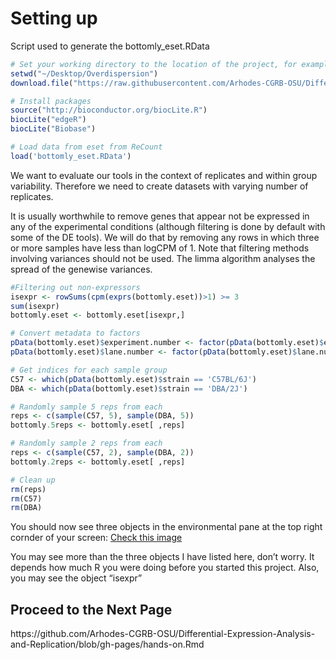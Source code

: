 # Setting up
Script used to generate the bottomly_eset.RData

```r

# Set your working directory to the location of the project, for example if I put a directory on my desktop called "Overdispersion"
setwd("~/Desktop/Overdispersion")
download.file("https://raw.githubusercontent.com/Arhodes-CGRB-OSU/Differential-Expression-Analysis-and-Replication/gh-pages/bottomly_eset.RData",destfile="bottomly_eset.RData")

# Install packages
source("http://bioconductor.org/biocLite.R")
biocLite("edgeR")
biocLite("Biobase")

# Load data from eset from ReCount
load('bottomly_eset.RData')

```

We want to evaluate our tools in the context of replicates and within group variability. Therefore we need to create datasets with varying number of replicates.

It is usually worthwhile to remove genes that appear not be expressed in any of the experimental conditions (although filtering is done by default with some of the DE tools). We will do that by removing any rows in which three or more samples have less than logCPM of 1. Note that filtering methods involving variances should not be used. The limma algorithm analyses the spread of the genewise variances. 

```r

#Filtering out non-expressors
isexpr <- rowSums(cpm(exprs(bottomly.eset))>1) >= 3
sum(isexpr)
bottomly.eset <- bottomly.eset[isexpr,]

# Convert metadata to factors
pData(bottomly.eset)$experiment.number <- factor(pData(bottomly.eset)$experiment.number)
pData(bottomly.eset)$lane.number <- factor(pData(bottomly.eset)$lane.number)

# Get indices for each sample group 
C57 <- which(pData(bottomly.eset)$strain == 'C57BL/6J')
DBA <- which(pData(bottomly.eset)$strain == 'DBA/2J')

# Randomly sample 5 reps from each
reps <- c(sample(C57, 5), sample(DBA, 5))
bottomly.5reps <- bottomly.eset[ ,reps]

# Randomly sample 2 reps from each
reps <- c(sample(C57, 2), sample(DBA, 2))
bottomly.2reps <- bottomly.eset[ ,reps]

# Clean up
rm(reps)
rm(C57)
rm(DBA)
```
You should now see three objects in the environmental pane at the top right cornder of your screen:
[Check this image](https://raw.githubusercontent.com/Arhodes-CGRB-OSU/Differential-Expression-Analysis-and-Replication/master/three_sets_data.png)

You may see more than the three objects I have listed here, don't worry.  It depends how much R you were doing before you started this project.  Also, you may see the object "isexpr"


## Proceed to the Next Page

https://github.com/Arhodes-CGRB-OSU/Differential-Expression-Analysis-and-Replication/blob/gh-pages/hands-on.Rmd
